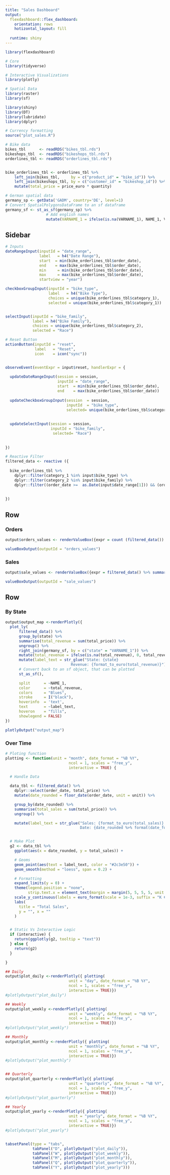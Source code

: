 ```yaml
---
title: "Sales Dashboard"
output: 
  flexdashboard::flex_dashboard:
    orientation: rows
    hotizontal_layout: fill
    
  runtime: shiny
---
```


```r
library(flexdashboard)

# Core
library(tidyverse)

# Interactive Visualizations
library(plotly)

# Spatial Data
library(raster)
library(sf)

library(shiny)
library(DT)
library(lubridate)
library(dplyr)

# Currency formatting
source("plot_sales.R")
```

```r
# Bike data
bikes_tbl      <- readRDS("bikes_tbl.rds")
bikeshops_tbl  <- readRDS("bikeshops_tbl.rds")
orderlines_tbl <- readRDS("orderlines_tbl.rds")


bike_orderlines_tbl <- orderlines_tbl %>%
    left_join(bikes_tbl,     by = c("product_id" = "bike_id")) %>%
    left_join(bikeshops_tbl, by = c("customer_id" = "bikeshop_id")) %>%
    mutate(total_price = price_euro * quantity)

# German spatial data
germany_sp <- getData('GADM', country='DE', level=1) 
# Convert SpatialPolygonsDataFrame to an sf dataframe
germany_sf <- st_as_sf(germany_sp) %>% 
                  # Add english names
                  mutate(VARNAME_1 = ifelse(is.na(VARNAME_1), NAME_1, VARNAME_1)) 
```


Sidebar {.sidebar}
------------------------

```r
# Inputs
dateRangeInput(inputId = "date_range", 
               label   = h4("Date Range"), 
               start  = min(bike_orderlines_tbl$order_date), 
               end    = max(bike_orderlines_tbl$order_date),        
               min     = min(bike_orderlines_tbl$order_date), 
               max     = max(bike_orderlines_tbl$order_date), 
               startview = "year")

checkboxGroupInput(inputId = "bike_type", 
                   label   = h4("Bike Type"), 
                   choices = unique(bike_orderlines_tbl$category_1), 
                   selected = unique(bike_orderlines_tbl$category_1))


selectInput(inputId = "bike_family", 
            label = h4("Bike Family"),
            choices = unique(bike_orderlines_tbl$category_2),
            selected = "Race")

```
```r
# Reset Button
actionButton(inputId = "reset", 
             label   = "Reset", 
             icon    = icon("sync"))


observeEvent(eventExpr = input$reset, handlerExpr = {
  
  updateDateRangeInput(session = session, 
                       inputId = "date_range", 
                       start  = min(bike_orderlines_tbl$order_date), 
                       end    = max(bike_orderlines_tbl$order_date))
  
  updateCheckboxGroupInput(session  = session, 
                           inputId  = "bike_type", 
                           selected= unique(bike_orderlines_tbl$category_1))
  
  
  updateSelectInput(session = session, 
                    inputId = "bike_family",
                     selected= "Race")
  
  
})

```


```r
# Reactive Filter
filtered_data <- reactive ({
  
  bike_orderlines_tbl %>% 
    dplyr::filter(category_1 %in% input$bike_type) %>% 
    dplyr::filter(category_2 %in% input$bike_family) %>% 
    dplyr::filter((order_date >=  as.Date(input$date_range[1])) && (order_date <=  as.Date(input$date_range[2])) )
  
  
})

```


Row {data-height=100}
---------------------------------------------------------------

### Orders
```r
output$orders_values <- renderValueBox({expr = count (filtered_data()) })

valueBoxOutput(outputId = "orders_values")

```

### Sales
```r
output$sale_values <- renderValueBox({expr = filtered_data() %>% summarise(sum(total_price)) })

valueBoxOutput(outputId = "sale_values")

```

Row {data-width=500}
---------------------------------------------------------------

### By State
```r
output$output_map <-renderPlotly({
  plot_ly(
      filtered_data() %>%
      group_by(state) %>%
      summarise(total_revenue = sum(total_price)) %>%
      ungroup() %>%
      right_join(germany_sf, by = c("state" = "VARNAME_1")) %>%
      mutate(total_revenue = ifelse(is.na(total_revenue), 0, total_revenue)) %>%
      mutate(label_text = str_glue("State: {state}
                             Revenue: {format_to_euro(total_revenue)}")) %>%
      # Convert back to an sf object, that can be plotted
      st_as_sf(),

      split      = ~NAME_1,
      color      = ~total_revenue,
      colors     = "Blues",
      stroke     = I("black"),
      hoverinfo  = 'text',
      text       = ~label_text,
      hoveron    = "fills",
      showlegend = FALSE)
})

plotlyOutput("output_map")
```

### Over Time

```r
# Ploting function
plotting <- function(unit = "month", date_format = "%B %Y",
                            ncol = 1, scales = "free_y",
                            interactive = TRUE) {

  # Handle Data

  data_tbl <- filtered_data() %>%
    dplyr::select(order_date, total_price) %>%
    mutate(date_rounded = floor_date(order_date, unit = unit)) %>%

    group_by(date_rounded) %>%
    summarise(total_sales = sum(total_price)) %>%
    ungroup() %>%

    mutate(label_text = str_glue("Sales: {format_to_euro(total_sales)}
                                 Date: {date_rounded %>% format(date_format)}"))


  # Make Plot
  g2 <- data_tbl %>%
    ggplot(aes(x = date_rounded, y = total_sales)) +

    # Geoms
    geom_point(aes(text = label_text, color = "#2c3e50")) +
    geom_smooth(method = "loess", span = 0.2) +

    # Formatting
    expand_limits(y = 0) +
    theme(legend.position = "none",
          strip.text.x = element_text(margin = margin(5, 5, 5, 5, unit = "pt"))) +
    scale_y_continuous(labels = euro_format(scale = 1e-3, suffix = "K €")) +
    labs(
      title = "Total Sales",
      y = "", x = ""
    )


  # Static Vs Interactive Logic
  if (interactive) {
    return(ggplotly(g2, tooltip = "text"))
  } else {
    return(g2)
  }

}

## Daily
output$plot_daily <-renderPlotly({ plotting(
                            unit = "day", date_format = "%B %Y",
                            ncol = 1, scales = "free_y",
                            interactive = TRUE)})
#plotlyOutput("plot_daily")

## Weekly
output$plot_weekly <-renderPlotly({ plotting(
                            unit = "weekly", date_format = "%B %Y",
                            ncol = 1, scales = "free_y",
                            interactive = TRUE)})
#plotlyOutput("plot_weekly")

## Monthly
output$plot_monthly <-renderPlotly({ plotting(
                            unit = "monthly", date_format = "%B %Y",
                            ncol = 1, scales = "free_y",
                            interactive = TRUE)})
#plotlyOutput("plot_monthly")


## Quarterly
output$plot_quarterly <-renderPlotly({ plotting(
                            unit = "quarterly", date_format = "%B %Y",
                            ncol = 1, scales = "free_y",
                            interactive = TRUE)})
#plotlyOutput("plot_quarterly")

## Yearly
output$plot_yearly <-renderPlotly({ plotting(
                            unit = "yearly", date_format = "%B %Y",
                            ncol = 1, scales = "free_y",
                            interactive = TRUE)})
#plotlyOutput("plot_yearly")


tabsetPanel(type = "tabs",
            tabPanel("D", plotlyOutput("plot_daily")),
            tabPanel("W", plotlyOutput("plot_weekly")),
            tabPanel("M", plotlyOutput("plot_monthly")),
            tabPanel("Q", plotlyOutput("plot_quarterly")),
            tabPanel("Y", plotlyOutput("plot_yearly")))

```
